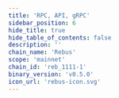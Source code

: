 ```yaml
---
title: 'RPC, API, gRPC'
sidebar_position: 6
hide_title: true
hide_table_of_contents: false
description: ''
chain_name: 'Rebus'
scope: 'mainnet'
chain_id: 'reb_1111-1'
binary_version: 'v0.5.0'
icon_url: 'rebus-icon.svg'
---
```



<PageTitle
  iconUrl="img/rebus-icon.svg"
  title="Rebus Public Endpoints"
  chainId="reb_1111-1"
  version="v0.5.0"
/>

<Endpoints
  api="https://rebus-api.noders.services"
  rpc="https://rebus-rpc.noders.services"
  grpc="https://rebus-grpc.noders.services:443"
  jsonRpc="https://rebus-jsonrpc.noders.services"
/>
